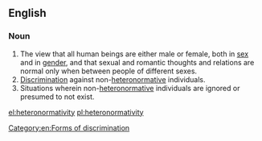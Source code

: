 ==English==

===Noun===
{{en-noun|heteronormativit|ies}}

# The view that all human beings are either male or female, both in [[sex]] and in [[gender]], and that sexual and romantic thoughts and relations are normal only when between people of different sexes.
# [[discrimination|Discrimination]] against non-[[heteronormative]] individuals.
# Situations wherein non-[[heteronormative]] individuals are ignored or presumed to not exist.

[[Category:en:Forms of discrimination]]

[[el:heteronormativity]]
[[pl:heteronormativity]]